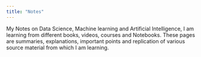 ```yaml
---
title: "Notes"
---
```


My Notes on Data Science, Machine learning and Artificial Intelligence, I am learning from different books, videos, courses and Notebooks. These pages are summaries, explanations, important points and replication of various source material from which I am learning.